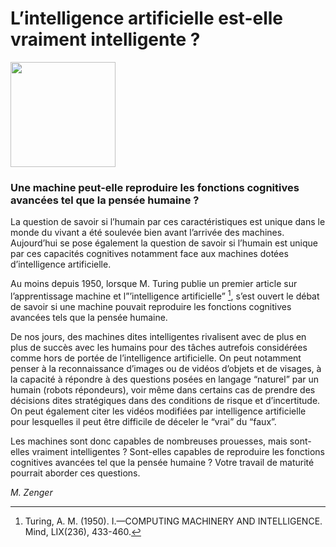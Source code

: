 # L'intelligence artificielle \linebreak est-elle vraiment intelligente ? 

::: {.center data-latex=""}
![](images/intelligence-artificelle.jpeg){height=12em}
:::

### Une machine peut-elle reproduire les fonctions cognitives avancées tel que la pensée humaine ? {-}

La question de savoir si l'humain par ces caractéristiques est unique dans le monde du vivant a été soulevée bien avant l'arrivée des machines. Aujourd'hui se pose également la question de savoir si l'humain est unique par ces capacités cognitives notamment face aux machines dotées d'intelligence artificielle.

Au moins depuis 1950, lorsque M. Turing publie un premier article sur l'apprentissage machine et l"'intelligence artificielle" ^[Turing, A. M. (1950). I.—COMPUTING MACHINERY AND INTELLIGENCE. Mind, LIX(236), 433-460.], s'est ouvert le débat de savoir si une machine pouvait reproduire les fonctions cognitives avancées tels que la pensée humaine.

De nos jours, des machines dites intelligentes rivalisent avec de plus en plus de succès avec les humains pour des tâches autrefois considérées comme hors de portée de l'intelligence artificielle. On peut notamment penser à la reconnaissance d'images ou de vidéos d'objets et de visages, à la capacité à répondre à des questions posées en langage "naturel" par un humain (robots répondeurs), voir même dans certains cas de prendre des décisions dites stratégiques dans des conditions de risque et d'incertitude. On peut également citer les vidéos modifiées par intelligence artificielle pour lesquelles il peut être difficile de déceler le "vrai" du "faux".

Les machines sont donc capables de nombreuses prouesses, mais sont-elles vraiment intelligentes ? Sont-elles capables de reproduire les fonctions cognitives avancées tel que la pensée humaine ? Votre travail de maturité pourrait aborder ces questions.

::: {.signature data-latex=""}
_M. Zenger_
:::